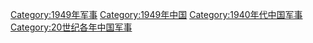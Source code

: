 [[Category:1949年军事|Category:1949年军事]]
[[Category:1949年中国|Category:1949年中国]]
[[Category:1940年代中国军事|Category:1940年代中国军事]]
[[Category:20世纪各年中国军事|Category:20世纪各年中国军事]]